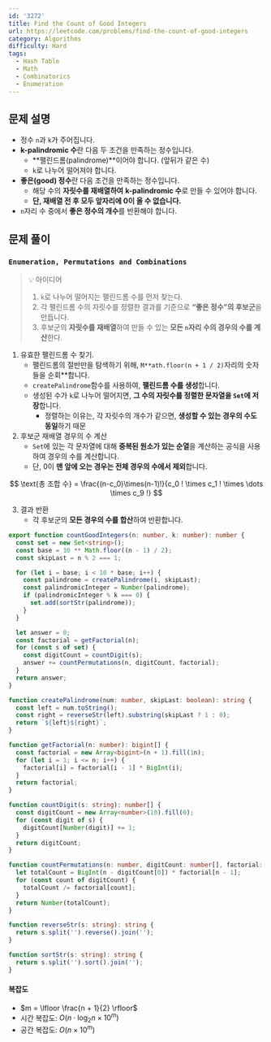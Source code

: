 ```yaml
---
id: '3272'
title: Find the Count of Good Integers
url: https://leetcode.com/problems/find-the-count-of-good-integers
category: Algorithms
difficulty: Hard
tags:
  - Hash Table
  - Math
  - Combinatorics
  - Enumeration
---
```


## 문제 설명

- 정수 `n`과 `k`가 주어집니다.
- **k-palindromic 수**란 다음 두 조건을 만족하는 정수입니다.
  - **팰린드롬(palindrome)**이어야 합니다. (앞뒤가 같은 수)
  - `k`로 나누어 떨어져야 합니다.
- **좋은(good) 정수**란 다음 조건을 만족하는 정수입니다.
  - 해당 수의 **자릿수를 재배열하여** **k-palindromic 수**로 만들 수 있어야 합니다.
  - **단, 재배열 전 후 모두 앞자리에 0이 올 수 없습니다.**
- `n`자리 수 중에서 **좋은 정수의 개수**를 반환해야 합니다.

## 문제 풀이

### `Enumeration, Permutations and Combinations`

> 💡 아이디어
>
> 1. `k`로 나누어 떨어지는 팰린드롬 수를 먼저 찾는다.
> 2. 각 팰린드롬 수의 자릿수를 정렬한 결과를 기준으로 **“좋은 정수”의 후보군**을 만듭니다.
> 3. 후보군의 **자릿수를 재배열**하여 만들 수 있는 **모든 `n`자리 수의 경우의 수를 계산**한다.

1. 유효한 팰린드롬 수 찾기.
   - 팰린드롬의 절반만을 탐색하기 위해, `M**ath.floor(n + 1 / 2)`자리의 숫자들을 순회\*\*합니다.
   - `createPalindrome`함수를 사용하여, **팰린드롬 수를 생성**합니다.
   - 생성된 수가 `k`로 나누어 떨어지면, **그 수의 자릿수를 정렬한 문자열을 `Set`에 저장**합니다.
     - 정렬하는 이유는, 각 자릿수의 개수가 같으면, **생성할 수 있는 경우의 수도 동일**하기 때문
2. 후보군 재배열 경우의 수 계산
   - `Set`에 있는 각 문자열에 대해 **중복된 원소가 있는 순열**을 계산하는 공식을 사용하여 경우의 수를 계산합니다.
   - 단, 0이 **맨 앞에 오는 경우는 전체 경우의 수에서 제외**합니다.

$$
\text{총 조합 수} = \frac{(n-c_0)\times(n-1)!}{c_0 ! \times c_1 ! \times \dots \times c_9 !}
$$

3. 결과 반환
   - 각 후보군의 **모든 경우의 수를 합산**하여 반환합니다.

```typescript showLineNumbers
export function countGoodIntegers(n: number, k: number): number {
  const set = new Set<string>();
  const base = 10 ** Math.floor((n - 1) / 2);
  const skipLast = n % 2 === 1;

  for (let i = base; i < 10 * base; i++) {
    const palindrome = createPalindrome(i, skipLast);
    const palindromicInteger = Number(palindrome);
    if (palindromicInteger % k === 0) {
      set.add(sortStr(palindrome));
    }
  }

  let answer = 0;
  const factorial = getFactorial(n);
  for (const s of set) {
    const digitCount = countDigit(s);
    answer += countPermutations(n, digitCount, factorial);
  }
  return answer;
}

function createPalindrome(num: number, skipLast: boolean): string {
  const left = num.toString();
  const right = reverseStr(left).substring(skipLast ? 1 : 0);
  return `${left}${right}`;
}

function getFactorial(n: number): bigint[] {
  const factorial = new Array<bigint>(n + 1).fill(1n);
  for (let i = 1; i <= n; i++) {
    factorial[i] = factorial[i - 1] * BigInt(i);
  }
  return factorial;
}

function countDigit(s: string): number[] {
  const digitCount = new Array<number>(10).fill(0);
  for (const digit of s) {
    digitCount[Number(digit)] += 1;
  }
  return digitCount;
}

function countPermutations(n: number, digitCount: number[], factorial: bigint[]): number {
  let totalCount = BigInt(n - digitCount[0]) * factorial[n - 1];
  for (const count of digitCount) {
    totalCount /= factorial[count];
  }
  return Number(totalCount);
}

function reverseStr(s: string): string {
  return s.split('').reverse().join('');
}

function sortStr(s: string): string {
  return s.split('').sort().join('');
}
```

#### 복잡도

- $m = \lfloor \frac{n + 1}{2} \rfloor$
- 시간 복잡도: $O(n \cdot \log_2n \times 10 ^ m)$
- 공간 복잡도: $O(n \times 10 ^ m)$
